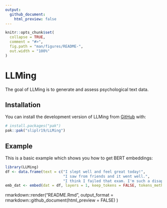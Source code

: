 ```yaml
---
output:
  github_document:
    html_preview: false
---
```



<!-- README.md is generated from README.Rmd. Please edit that file -->

```r
knitr::opts_chunk$set(
  collapse = TRUE,
  comment = "#>",
  fig.path = "man/figures/README-",
  out.width = "100%"
)
```

# LLMing

<!-- badges: start -->
<!-- badges: end -->

The goal of LLMing is to generate and assess psychological text data.

## Installation

You can install the development version of LLMing from [GitHub](https://github.com/) with:

``` r
# install.packages("pak")
pak::pak("sliplr19/LLMing")
```

## Example

This is a basic example which shows you how to get BERT embeddings:

```r
library(LLMing)
df <- data.frame(text = c("I slept well and feel great today!",
                          "I saw from friends and it went well.",
                          "I think I failed that exam. I'm such a disapointment."))
emb_dat <- embed(dat = df, layers = 1, keep_tokens = FALSE, tokens_method = "mean")
```
rmarkdown::render("README.Rmd",
  output_format = rmarkdown::github_document(html_preview = FALSE)
)
